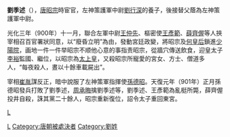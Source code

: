'''劉季述'''（{{bd|?||901年||}}），[[唐昭宗|唐昭宗]]時宦官，左神策護軍中尉[[劉行深|劉行深]]的養子，後接替父蔭為左神策護軍中尉。

光化三年（900年）十一月，聯合左軍中尉[[王仲先|王仲先]]、樞密使[[王彥範|王彥範]]、[[薛齊偓|薛齊偓]]等人挾宰相召百官署狀同意，以“廢昏立明”為由，發動宮廷政變，將昭宗及[[积善太后|何皇后]]鎖進[[少陽院|少陽院]]，画地一件一件举昭宗不顺他心意的事指责昭宗，從牆穴傳送飲食，迎皇太子[[李裕|李裕]]監國、繼位，以昭宗為[[太上皇|太上皇]]，又殺昭宗所寵愛的宮女、方士、僧道多人，“每夜殺人，晝以十餘車載屍出”。

宰相[[崔胤|崔胤]]謀反正，暗中說服了左神策軍指揮使[[孫德昭|孫德昭]]。天復元年（901年）正月孫德昭發兵打敗了劉季述，[[周承晦|周承晦]]擒劉季述等，劉季述、王彥範為亂梃所斃，薛齊偓投井自殺，誅其黨二十餘人，昭宗重新復位，詔令太子重回東宮。

[[category:唐朝宦官|L]]
[[Category:唐朝政治人物|L]]
[[Category:唐朝被處決者|Category:唐朝被處決者]]
[[Category:劉姓|Category:劉姓]]